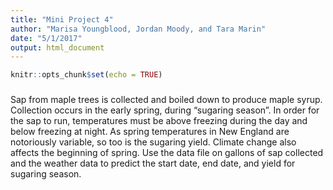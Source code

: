 ```yaml
---
title: "Mini Project 4"
author: "Marisa Youngblood, Jordan Moody, and Tara Marin"
date: "5/1/2017"
output: html_document
---
```


```r
knitr::opts_chunk$set(echo = TRUE)
```

###
Sap from maple trees is collected and boiled down to produce maple syrup. Collection occurs in the early spring, during “sugaring season”. In order for the sap to run, temperatures must be above freezing during the day and below freezing at night. As spring temperatures in New England are notoriously variable, so too is the sugaring yield. Climate change also affects the beginning of spring. Use the data file on gallons of sap collected and the weather data to predict the start date, end date, and yield for sugaring season.



```r
```

##
```r

```


